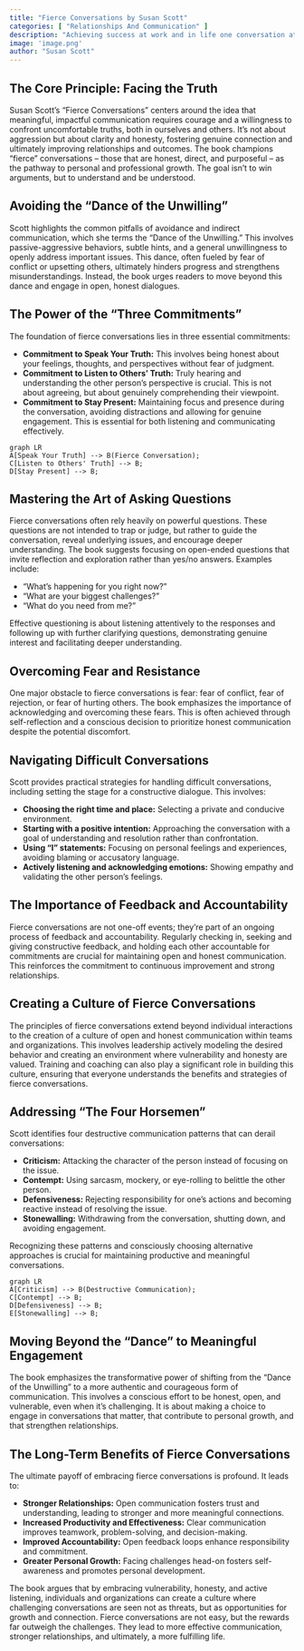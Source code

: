 ```yaml
---
title: "Fierce Conversations by Susan Scott"
categories: [ "Relationships And Communication" ]
description: "Achieving success at work and in life one conversation at a time"
image: 'image.png'
author: "Susan Scott"
---
```

##  The Core Principle: Facing the Truth

Susan Scott's "Fierce Conversations" centers around the idea that meaningful, impactful communication requires courage and a willingness to confront uncomfortable truths, both in ourselves and others.  It's not about aggression but about clarity and honesty, fostering genuine connection and ultimately improving relationships and outcomes.  The book champions "fierce" conversations – those that are honest, direct, and purposeful – as the pathway to personal and professional growth.  The goal isn't to win arguments, but to understand and be understood.

##  Avoiding the "Dance of the Unwilling"

Scott highlights the common pitfalls of avoidance and indirect communication, which she terms the "Dance of the Unwilling." This involves passive-aggressive behaviors, subtle hints, and a general unwillingness to openly address important issues. This dance, often fueled by fear of conflict or upsetting others, ultimately hinders progress and strengthens misunderstandings.  Instead, the book urges readers to move beyond this dance and engage in open, honest dialogues.


##  The Power of the "Three Commitments"

The foundation of fierce conversations lies in three essential commitments:

*   **Commitment to Speak Your Truth:** This involves being honest about your feelings, thoughts, and perspectives without fear of judgment.
*   **Commitment to Listen to Others' Truth:** Truly hearing and understanding the other person’s perspective is crucial. This is not about agreeing, but about genuinely comprehending their viewpoint.
*   **Commitment to Stay Present:** Maintaining focus and presence during the conversation, avoiding distractions and allowing for genuine engagement.  This is essential for both listening and communicating effectively.

```mermaid
graph LR
A[Speak Your Truth] --> B(Fierce Conversation);
C[Listen to Others' Truth] --> B;
D[Stay Present] --> B;
```

## Mastering the Art of  Asking Questions

Fierce conversations often rely heavily on powerful questions. These questions are not intended to trap or judge, but rather to guide the conversation, reveal underlying issues, and encourage deeper understanding.  The book suggests focusing on open-ended questions that invite reflection and exploration rather than yes/no answers. Examples include:

*   "What's happening for you right now?"
*   "What are your biggest challenges?"
*   "What do you need from me?"

Effective questioning is about listening attentively to the responses and following up with further clarifying questions, demonstrating genuine interest and facilitating deeper understanding.


##  Overcoming Fear and Resistance

One major obstacle to fierce conversations is fear: fear of conflict, fear of rejection, or fear of hurting others. The book emphasizes the importance of acknowledging and overcoming these fears.  This is often achieved through self-reflection and a conscious decision to prioritize honest communication despite the potential discomfort.


##  Navigating Difficult Conversations

Scott provides practical strategies for handling difficult conversations, including setting the stage for a constructive dialogue. This involves:

*   **Choosing the right time and place:**  Selecting a private and conducive environment.
*   **Starting with a positive intention:**  Approaching the conversation with a goal of understanding and resolution rather than confrontation.
*   **Using "I" statements:**  Focusing on personal feelings and experiences, avoiding blaming or accusatory language.
*   **Actively listening and acknowledging emotions:**  Showing empathy and validating the other person's feelings.


##  The Importance of Feedback and Accountability

Fierce conversations are not one-off events; they're part of an ongoing process of feedback and accountability.  Regularly checking in, seeking and giving constructive feedback, and holding each other accountable for commitments are crucial for maintaining open and honest communication.  This reinforces the commitment to continuous improvement and strong relationships.

##  Creating a Culture of Fierce Conversations

The principles of fierce conversations extend beyond individual interactions to the creation of a culture of open and honest communication within teams and organizations.  This involves leadership actively modeling the desired behavior and creating an environment where vulnerability and honesty are valued.  Training and coaching can also play a significant role in building this culture, ensuring that everyone understands the benefits and strategies of fierce conversations.

##  Addressing  "The Four Horsemen"

Scott identifies four destructive communication patterns that can derail conversations:

*   **Criticism:**  Attacking the character of the person instead of focusing on the issue.
*   **Contempt:**  Using sarcasm, mockery, or eye-rolling to belittle the other person.
*   **Defensiveness:**  Rejecting responsibility for one's actions and becoming reactive instead of resolving the issue.
*   **Stonewalling:**  Withdrawing from the conversation, shutting down, and avoiding engagement.

Recognizing these patterns and consciously choosing alternative approaches is crucial for maintaining productive and meaningful conversations.

```mermaid
graph LR
A[Criticism] --> B(Destructive Communication);
C[Contempt] --> B;
D[Defensiveness] --> B;
E[Stonewalling] --> B;
```

##  Moving Beyond the "Dance" to  Meaningful Engagement

The book emphasizes the transformative power of shifting from the "Dance of the Unwilling" to a more authentic and courageous form of communication.  This involves a conscious effort to be honest, open, and vulnerable, even when it's challenging.  It is about making a choice to engage in conversations that matter, that contribute to personal growth, and that strengthen relationships.


##  The Long-Term Benefits of Fierce Conversations

The ultimate payoff of embracing fierce conversations is profound.  It leads to:

*   **Stronger Relationships:** Open communication fosters trust and understanding, leading to stronger and more meaningful connections.
*   **Increased Productivity and Effectiveness:** Clear communication improves teamwork, problem-solving, and decision-making.
*   **Improved Accountability:**  Open feedback loops enhance responsibility and commitment.
*   **Greater Personal Growth:** Facing challenges head-on fosters self-awareness and promotes personal development.

The book argues that by embracing vulnerability, honesty, and active listening, individuals and organizations can create a culture where challenging conversations are seen not as threats, but as opportunities for growth and connection.  Fierce conversations are not easy, but the rewards far outweigh the challenges.  They lead to more effective communication, stronger relationships, and ultimately, a more fulfilling life.

